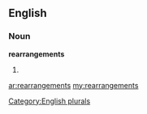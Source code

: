 ==English==

===Noun===
'''rearrangements'''

# {{plural of|[[rearrangement]]}}

[[Category:English plurals]]

[[ar:rearrangements]]
[[my:rearrangements]]